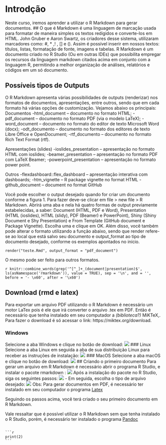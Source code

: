 # Introdção {#intro}
Neste curso, iremos aprender a utilizar o R Markdown para gerar documentos.
## O que é 
Markdown é uma linguagem de marcação usada para formatar de maneira simples os textos redigidos e converte-los em HTML. John Gruber e Aaron Swartz, os criadores desse sistema, utilizaram marcadores como: #, \* ,! , [] e (). Assim é possível inserir em nossos textos: títulos, listas, formatação de fonte, imagens e tabelas.
R Markdown é um documento criado no R Studio (Ou em outras IDEs) que possibilita empregar os recursos da linguagem markdown citados acima em conjunto com a linguagem R, permitindo a melhor organização de análises, relatórios e códigos em um só documento.




## Possíveis tipos de Outputs
O R Markdown apresenta várias possibilidades de outputs (renderizar) nos formatos de documentos, apresentações, entre outros, sendo que em cada formato há várias opções de customização. Vejamos abaixo os principais: 
Documentos
 -html_document – documento no formato HTML;
 -pdf_document – documento no formato PDF (via o modelo LaTeX);
 -word_document – documento no formato do editor de texto Microsoft Word (docx);
 -odt_documento – documento no formato dos editores de texto Libre Office e OpenDocument;
 -rtf_documento – documento no formato Rich Text Format (rtf).

Apresentações (slides)
       -ioslides_presentation – apresentação no formato HTML com ioslides;
       -beamer_presentation – apresentação no formato PDF com LaTeX Beamer;
       -powerpoint_presentation – apresentação no formato power point.

Outros
        -flexdashboard::flex_dashboard – apresentação interativa com dashboards;
        -htm_vignette – R package vignette no format HTML
        -github_document – document no format GitHub

Você pode escolher o output desejado quando for criar um documento conforme a figura 1.  Para fazer deve-se clicar em file > new file > R Markdown. Abrirá uma aba e nela há quatro formas de output previamente estabelecidas, a saber: Document (HTML, PDF e Word), Presentation (HTML (ioslides), HTML (slidy), PDF (Beamer) e PowerPoint), Shiny (Shiny Document e Shy Presentation) e From Template (GitHub document e Package Vignette).  Escolha uma e clique em OK. 
Além disso, você também pode alterar o formato utilizando a função abaixo, sendo que render refere-se ao local que está salvo seu documento e output_format ao tipo de documento desejado, conforme os exemplos apontados no início. 

`render("teste.Rmd", output_format = "pdf_document")`

O mesmo pode ser feito para outros formatos. 

`r knitr::combine_words(grep('^[^_]+_(document|presentation)$', ls(asNamespace('rmarkdown')), value = TRUE), sep = '\n', and = '', before = '- \x60', after = '\x60')`

## Download (rmd e latex)
Para exportar um arquivo PDF utilizando o R Markdown é necessário um motor LaTex pois é ele que irá converter o arquivo .tex em PDF.
Então é necessário que tenha instalado em seu computador a _(biblioteca?)_ MiKTeX,. Para fazer o download é só acessar o link: https://miktex.org/download.

### Windows
Selecione a aba Windows e clique no botão de download:
![](download_MiKTex/download_windowns_MiKTex.png)
### Linux
Selecione a aba Linux em seguida a aba de sua distribuição Linux para receber as instruções de instalação:
![](download_MiKTex/download_linux_MiKTex.png)
### MacOS
Selecione a aba macOS e clique no botão de download:
![](download_MiKTex/download_macOS_MiKTex.png)
## Criando o primeiro documento
Para gerar um arquivo em R Markdown é necessário abrir o programa R Studio, e instalar o pacote rmarkdown :
![](Imagem/ins.png)
Após a instalação do pacote no R Studio, siga os seguintes passos:
![](Imagem/new.png)
- Em seguida, escolha o tipo de arquivo desejado:
![](Imagem/file.png)
Obs: Para gerar documentos em PDF, é necessário ter instalado em seu computador o programa [Latex](https://miktex.org/)

Seguindo os passos acima, você terá criado o seu primeiro documento em R Markdown.

Vale ressaltar que é possível utilizar o R Markdown sem que tenha instalado o R Studio, porém, é necessário ter instalado o programa [Pandoc](https://pandoc.org)





````

```r
print(2)
```


````

